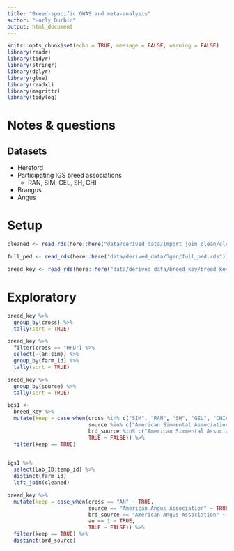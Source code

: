 ```yaml
---
title: "Breed-specific GWAS and meta-analysis"
author: "Harly Durbin"
output: html_document
---
```


```r
knitr::opts_chunk$set(echo = TRUE, message = FALSE, warning = FALSE)
library(readr)
library(tidyr)
library(stringr)
library(dplyr)
library(glue)
library(readxl)
library(magrittr)
library(tidylog)

```

# Notes & questions

## Datasets

* Hereford
* Participating IGS breed associations
    + RAN, SIM, GEL, SH, CHI
* Brangus
* Angus
    
# Setup

```r
cleaned <- read_rds(here::here("data/derived_data/import_join_clean/cleaned.rds"))
```

```r
full_ped <- read_rds(here::here("data/derived_data/3gen/full_ped.rds"))
```

```r
breed_key <- read_rds(here::here("data/derived_data/breed_key/breed_key.rds"))
```

# Exploratory 

```r
breed_key %>% 
  group_by(cross) %>% 
  tally(sort = TRUE)
```

```r
breed_key %>% 
  filter(cross == "HFD") %>% 
  select(-(an:sim)) %>% 
  group_by(farm_id) %>% 
  tally(sort = TRUE)
```

```r
breed_key %>% 
  group_by(source) %>% 
  tally(sort = TRUE)
```

```r
igs1 <-
  breed_key %>% 
  mutate(keep = case_when(cross %in% c("SIM", "RAN", "SH", "GEL", "CHIA") ~ TRUE,
                          source %in% c("American Simmental Association", "Red Angus Association of America", "American Shorthorn Association", "American Gelbvieh Association") ~ TRUE,
                          brd_source %in% c("American Simmental Association", "Red Angus Association of America", "American Shorthorn Association", "American Gelbvieh Association", "SRA", "RHF") ~ TRUE,
                          TRUE ~ FALSE)) %>% 
  filter(keep == TRUE) 
  
```

```r
igs1 %>% 
  select(Lab_ID:temp_id) %>% 
  distinct(farm_id)
  left_join(cleaned)
```

```r
breed_key %>% 
  mutate(keep = case_when(cross == "AN" ~ TRUE,
                          source == "American Angus Association" ~ TRUE,
                          brd_source == "American Angus Association" ~ TRUE,
                          an == 1 ~ TRUE,
                          TRUE ~ FALSE)) %>% 
  filter(keep == TRUE) %>% 
  distinct(brd_source)
  
```

